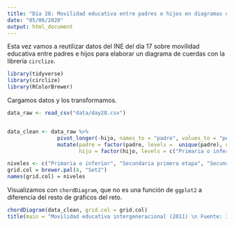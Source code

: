 ```yaml
---
title: "Día 28: Movilidad educativa entre padres e hijos en diagramas de cuerdas"
date: "05/06/2020"
output: html_document
---
```


Esta vez vamos a reutilizar datos del INE del día 17 sobre movilidad educativa entre padres e hijos para elaborar un diagrama de cuerdas con la librería ```circlize```.

```r
library(tidyverse)
library(circlize)
library(RColorBrewer)
```

Cargamos datos y los transformamos.

```r
data_raw <- read_csv("data/day28.csv")


data_clean <- data_raw %>% 
                pivot_longer(-hijo, names_to = "padre", values_to = "percent") %>% 
                mutate(padre = factor(padre, levels =  unique(padre), ordered = T),
                       hijo = factor(hijo, levels = c("Primaria o inferior", "Secundaria primera etapa", "Secundaria segunda etapa", "Superior"), ordered = T))

niveles <- c("Primaria o inferior", "Secundaria primera etapa", "Secundaria segunda etapa", "Superior")
grid.col = brewer.pal(4, "Set2")
names(grid.col) = niveles
```

Visualizamos con ```chordDiagram```, que no es una función de ```ggplot2``` a diferencia del resto de gráficos del reto.

```r
chordDiagram(data_clean, grid.col = grid.col)
title(main = "Movilidad educativa intergeneracional (2011) \n Fuente: INE")
```


